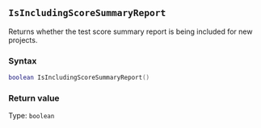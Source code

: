 ::: {.minipage data-latex="{\textwidth}"}
## `IsIncludingScoreSummaryReport`

Returns whether the test score summary report is being included for new projects.

### Syntax {-}

``` .lua
boolean IsIncludingScoreSummaryReport()
```

### Return value {-}

Type: `boolean`
:::
